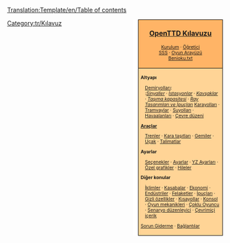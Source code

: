 <noinclude>[[Translation:Template/en/Table of contents]]{{en/-}}</noinclude>
<div style="float:right; padding-left:12px; background:#ffffff;">
<div style="border:1px solid #000000; background:#ffb466; padding:5px; -moz-border-radius-topleft:5px; -moz-border-radius-topright:5px; font-size: 12pt;">
<center><strong><font size="3">[[Main/tr/OpenTTD|OpenTTD Kılavuzu]]</font></strong></center>
<div style="font-size: 8pt; text-align: center;">
[[Main/tr/Kurulum|Kurulum]] &middot; 
[[Main/tr/Öğretici|Öğretici]]<br />
[[Main/tr/SSS|SSS]] &middot; 
[[Main/tr/Oyun Arayüzü|Oyun Arayüzü]]<br />
[[Main/tr/Benioku.txt|Benioku.txt]]
</div>
</div>
<div style="border:1px solid black; border-top-width: 0px; background:#ffd496; padding:5px; -moz-border-radius-bottomleft:5px; -moz-border-radius-bottomright:8px; font-size: 8pt;">

<div style="width: 186px">
'''Altyapı'''
<div style="margin-left:10px;">
[[Main/tr/Demiryolu inşaatı|Demiryolları]]: <br />
:''[[Main/tr/Sinyaller|Sinyaller]]'' &middot; ''[[Main/tr/Demiryolu istasyonu|İstasyonlar]]'' &middot; ''[[Main/tr/Kavşaklar|Kavşaklar]]'' &middot; ''[[Main/tr/Trenyolu Tasarımları|Taşıma kapasitesi]]'' &middot; ''[[Main/tr/Ray Tasarımları|Ray Tasarımları ve İpuçları]]''
[[Main/tr/Karayolu inşaatı|Karayolları]] &middot; [[Main/tr/Tramvaylar|Tramvaylar]] &middot; [[Main/tr/Suyolu inşaatı|Suyolları]] &middot; [[Main/tr/Havaalanı inşaatı|Havaalanları]] &middot; [[Main/tr/Çevre düzeni|Çevre düzeni]]
</div>
</div>

<div style="width: 186px">
'''[[Main/tr/Araçlar|Araçlar]]'''
<div style="margin-left:10px;">
[[Main/tr/Trenler|Trenler]] &middot; [[Main/tr/Kara taşıtları|Kara taşıtları]] &middot; [[Main/tr/Gemiler|Gemiler]] &middot;
[[Main/tr/Uçak|Uçak]] &middot; [[Main/tr/Talimatlar|Talimatlar]]
</div>
</div>

<div style="width: 186px">
'''Ayarlar'''
<div style="margin-left:10px;">
[[Main/tr/Seçenekler|Seçenekler]] &middot; [[Main/tr/Ayarlar|Ayarlar]] &middot; [[Main/tr/YZ Ayarları|YZ Ayarları]] &middot;
[[Main/tr/NewGRF|Özel grafikler]] &middot; [[Main/tr/Hileler|Hileler]]
</div>
</div>

<div style="width: 186px">
'''Diğer konular'''<br />
<div style="margin-left:10px;">
[[Main/tr/İklimler|İklimler]] &middot; [[Main/tr/Kasabalar|Kasabalar]] &middot; [[Main/tr/Ekonomi|Ekonomi]] &middot; [[Main/tr/Endüstriler|Endüstriler]] &middot;
[[Main/tr/Felaketler|Felaketler]] &middot; [[Main/tr/İpuçları|İpuçları]] &middot;
[[Main/tr/Gizli özellikler|Gizli özellikler]] &middot; [[Main/tr/Kısayollar|Kısayollar]] &middot;
[[Main/tr/Konsol|Konsol]] &middot; [[Main/tr/Oyun mekanikleri|Oyun mekanikleri]] &middot;
[[Main/tr/Çoklu Oyuncu|Çoklu Oyuncu]] &middot; [[Main/tr/Senaryo düzenleyici|Senaryo düzenleyici]] &middot;
[[Main/tr/Çevrimiçi içerik|Çevrimiçi içerik]]
</div>
</div>

[[Main/tr/Sorun Giderme|Sorun Giderme]] &middot; [[Main/tr/Bağlantılar|Bağlantılar]]
</div>
</div>
<includeonly>[[Category:tr/Kılavuz]]</includeonly>